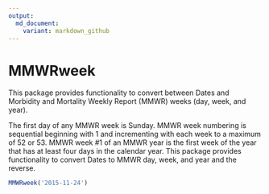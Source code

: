 ```yaml
---
output:
  md_document:
    variant: markdown_github
---
```


<!-- README.md is generated from README.Rmd. Please edit that file -->

# MMWRweek

This package provides functionality to convert between
Dates and Morbidity and Mortality Weekly Report (MMWR)
weeks (day, week, and year). 

The first day of any MMWR week is Sunday. 
MMWR week numbering is sequential beginning with 1 
and incrementing with each week to a maximum of 52 
or 53. MMWR week #1 of an MMWR year is the first week 
of the year that has at least four days in the calendar 
year. This package provides functionality to convert 
Dates to MMWR day, week, and year and the reverse.

```r
MMWRweek('2015-11-24')
```

